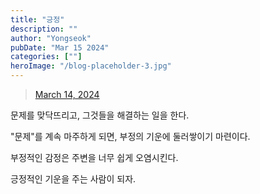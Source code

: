 ```yaml
---
title: "긍정"
description: ""
author: "Yongseok"
pubDate: "Mar 15 2024"
categories: [""]
heroImage: "/blog-placeholder-3.jpg"
---
```


<blockquote class="twitter-tweet" data-media-max-width="720">
<a href="https://twitter.com/SpaceX/status/1768279990368612354?ref_src=twsrc%5Etfw">March 14, 2024</a>
</blockquote> 
<script async src="https://platform.twitter.com/widgets.js" charset="utf-8"></script>


문제를 맞닥뜨리고, 그것들을 해결하는 일을 한다.

"문제"를 계속 마주하게 되면, 부정의 기운에 둘러쌓이기 마련이다.


부정적인 감정은 주변을 너무 쉽게 오염시킨다.

긍정적인 기운을 주는 사람이 되자.



